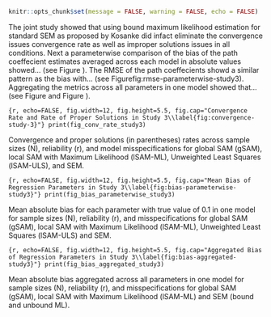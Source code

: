 \setlength{\parindent}{1.27cm}
```r
knitr::opts_chunk$set(message = FALSE, warning = FALSE, echo = FALSE)
```

The joint study showed that using bound maximum likelihood estimation for standard SEM as proposed by Kosanke did infact eliminate the convergence issues convergence rate as well as improper solutions issues in all conditions. Next a parameterwise comparison of the bias of the path coeffecient estimates averaged across each model in absolute values showed... (see Figure \ref{fig:bias-parameterwise-study3}). The RMSE of the path coeffecients showd a similar pattern as the bias with... (see Figurefig:rmse-parameterwise-study3). Aggregating the metrics across all parameters in one model showed that... (see Figure \ref{fig:bias-aggregated-study3} and Figure \ref{fig:rmse-aggregated-study3}).

\blandscape
::: {fig-cr-s3}
```{r, echo=FALSE, fig.width=12, fig.height=5.5, fig.cap="Convergence Rate and Rate of Proper Solutions in Study 3\\label{fig:convergence-study-3}"}
print(fig_conv_rate_study3)
```

::: {fig-note}
\raggedright \textit{Note.} Convergence and proper solutions (in parentheses) rates across sample sizes (N), reliability (r), and model misspecifications for global SAM (gSAM), local SAM with Maximum Likelihood (lSAM-ML), Unweighted Least Squares (lSAM-ULS), and SEM.
:::
:::

::: {fig-bias-parameterwise-study3}
```{r, echo=FALSE, fig.width=12, fig.height=5.5, fig.cap="Mean Bias of Regression Parameters in Study 3\\label{fig:bias-parameterwise-study3}"}
print(fig_bias_parameterwise_study3)
```

:::{fig-note}
\raggedright \textit{Note.} Mean absolute bias for each parameter with true value of 0.1 in one model for sample sizes (N), reliability (r), and misspecifications for global SAM (gSAM), local SAM with Maximum Likelihood (lSAM-ML), Unweighted Least Squares (lSAM-ULS) and SEM.
:::
:::

::: {fig-bias-aggregated-study3}
```{r, echo=FALSE, fig.width=12, fig.height=5.5, fig.cap="Aggregated Bias of Regression Parameters in Study 3\\label{fig:bias-aggregated-study3}"}
print(fig_bias_aggregated_study3)
```

:::{fig-note}
\raggedright \textit{Note.} Mean absolute bias aggregated across all parameters in one model for sample sizes (N), reliability (r), and misspecifications for global SAM (gSAM), local SAM with Maximum Likelihood (lSAM-ML) and SEM (bound and unbound ML).
:::
:::
\elandscape
